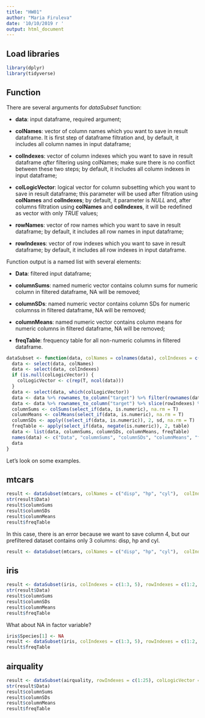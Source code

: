 ```yaml
---
title: "HW01"
author: "Maria Firuleva"
date: '10/10/2019 г '
output: html_document
---
```



## Load libraries

```r
library(dplyr)
library(tidyverse)
```

## Function

There are several arguments for *dataSubset* function:

  * **data**: input dataframe, required argument;
  
  * **colNames**: vector of column names which you want to save in result dataframe. It is first step of dataframe filtration and, by default, it includes all column names in input dataframe;
  
  * **colIndexes**: vector of column indexes which you want to save in result dataframe *after* filtering using colNames; make sure there is no conflict between these two steps; by default, it includes all column indexes in input dataframe;
  
  * **colLogicVector**: logical vector for column subsetting which you want to save in result dataframe; this parameter will be used after filtration using **colNames** and **colIndexes**; by default, it parameter is *NULL* and, after columns filtration using **colNames** and **colIndexes**, it will be redefined as vector with only *TRUE* values;
  
  * **rowNames**: vector of row names which you want to save in result dataframe; by default, it includes all row names in input dataframe;
  
  * **rowIndexes**: vector of row indexes which you want to save in result dataframe; by default, it includes all row indexes in input dataframe.
  

Function output is a named list with several elements:

  * **Data**: filtered input dataframe;
  
  * **columnSums**: named numeric vector contains column sums for numeric column in filtered dataframe, NA will be removed;
  
  * **columnSDs**: named numeric vector contains column SDs for numeric columnss in filtered dataframe, NA will be removed;
  
  * **columnMeans**: named numeric vector contains column means for numeric columns in filtered dataframe, NA will be removed;
  
  * **freqTable**: frequency table for all non-numeric columns in filtered dataframe.


```r
dataSubset <- function(data, colNames = colnames(data), colIndexes = c(1:ncol(data)), colLogicVector = NULL, rowNames = rownames(data), rowIndexes = c(1:nrow(data))) {
  data <- select(data, colNames)
  data <- select(data, colIndexes)
  if (is.null(colLogicVector)) {
    colLogicVector <- c(rep(T, ncol(data)))
  }
  data <- select(data, which(colLogicVector))
  data <- data %>% rownames_to_column("target") %>% filter(rownames(data) %in% rowNames) %>% remove_rownames %>% column_to_rownames(var="target")
  data <- data %>% rownames_to_column("target") %>% slice(rowIndexes) %>% remove_rownames %>% column_to_rownames(var="target")
  columnSums <- colSums(select_if(data, is.numeric), na.rm = T)
  columnMeans <- colMeans(select_if(data, is.numeric), na.rm = T)
  columnSDs <- apply((select_if(data, is.numeric)), 2, sd, na.rm = T)
  freqTable <- apply(select_if(data, negate(is.numeric)), 2, table)
  data <- list(data, columnSums, columnSDs, columnMeans, freqTable)
  names(data) <- c("Data", "columnSums", "columnSDs", "columnMeans", "freqTable")
  data
}
```

Let's look on some examples.

## mtcars

```r
result <- dataSubset(mtcars, colNames = c("disp", "hp", "cyl"),  colIndexes = c(1:3), rowNames = c("Mazda RX4", "Merc 450SE", "Fiat 128", "Ford Pantera L"), rowIndexes = c(1:2))
str(result$Data)
result$columnSums
result$columnSDs
result$columnMeans
result$freqTable
```

In this case, there is an error because we want to save column 4, but our prefiltered dataset contains only 3 columns: disp, hp and cyl.

```r
result <- dataSubset(mtcars, colNames = c("disp", "hp", "cyl"),  colIndexes = c(1:4), rowNames = c("Mazda RX4", "Merc 450SE", "Fiat 128", "Ford Pantera L"), rowIndexes = c(1:2))
```



## iris

```r
result <- dataSubset(iris, colIndexes = c(1:3, 5), rowIndexes = c(1:2, 89:95, 110:130))
str(result$Data)
result$columnSums
result$columnSDs
result$columnMeans
result$freqTable
```

What about NA in factor variable?

```r
iris$Species[1] <- NA
result <- dataSubset(iris, colIndexes = c(1:3, 5), rowIndexes = c(1:2, 89:95, 110:130))
result$freqTable
```


## airquality

```r
result <- dataSubset(airquality, rowIndexes = c(1:25), colLogicVector = c(T, F, T, F))
str(result$Data)
result$columnSums
result$columnSDs
result$columnMeans
result$freqTable
```

